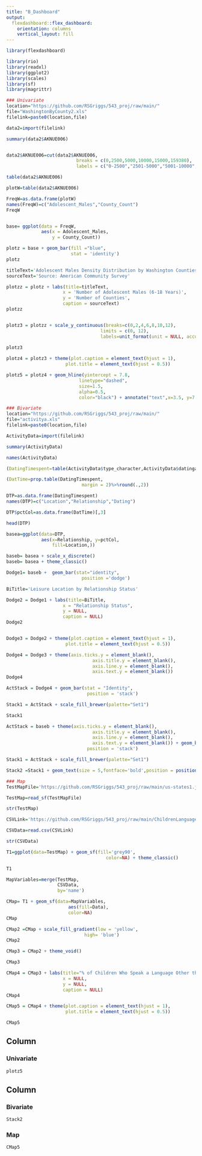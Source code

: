 ```yaml
---
title: "B_Dashboard"
output: 
  flexdashboard::flex_dashboard:
    orientation: columns
    vertical_layout: fill
---
```


```r
library(flexdashboard)

library(rio)
library(readxl)
library(ggplot2)
library(scales)
library(sf)
library(magrittr)

### Univariate
location="https://github.com/RSGriggs/543_proj/raw/main/"
file="WashingtonByCounty2.xls"
filelink=paste0(location,file)

data2=import(filelink)

summary(data2$AKNUE006)


data2$AKNUE006=cut(data2$AKNUE006,
                          breaks = c(0,2500,5000,10000,15000,159380),
                          labels = c("0-2500","2501-5000","5001-10000","10001-15000","More Than 15000"))

table(data2$AKNUE006)

plotW=table(data2$AKNUE006)

FreqW=as.data.frame(plotW)
names(FreqW)=c("Adolescent_Males","County_Count")
FreqW


base= ggplot(data = FreqW, 
             aes(x = Adolescent_Males,
                 y = County_Count)) 

plotz = base + geom_bar(fill ="blue",
                        stat = 'identity') 
plotz

titleText='Adolescent Males Density Distribution by Washington Counties'
sourceText='Source: American Community Survey'

plotzz = plotz + labs(title=titleText,
                     x = 'Number of Adolescent Males (6-18 Years)', 
                     y = 'Number of Counties',
                     caption = sourceText)
plotzz


plotz3 = plotzz + scale_y_continuous(breaks=c(0,2,4,6,8,10,12),
                                   limits = c(0, 12),
                                   labels=unit_format(unit = NULL, accuracy = 1))
                                  
plotz3

plotz4 = plotz3 + theme(plot.caption = element_text(hjust = 1), 
                      plot.title = element_text(hjust = 0.5))

plotz5 = plotz4 + geom_hline(yintercept = 7.8,
                           linetype="dashed", 
                           size=1.5,
                           alpha=0.5,
                           color="black") + annotate("text",x=3.5, y=7.8, label= "Average Distribution",vjust= -1.5)

### Bivariate
location="https://github.com/RSGriggs/543_proj/raw/main/"
file="activitya.xls"
filelink=paste0(location,file)

ActivityData=import(filelink)

summary(ActivityData)

names(ActivityData)

(DatingTimespent=table(ActivityData$type_character,ActivityData$datinga))

(DatTime=prop.table(DatingTimespent,
                            margin = 2)%>%round(.,2))

DTP=as.data.frame(DatingTimespent)
names(DTP)=c("Location","Relationship","Dating")

DTP$pctCol=as.data.frame(DatTime)[,3]

head(DTP)

basea=ggplot(data=DTP, 
             aes(x=Relationship, y=pctCol,
                 fill=Location,))

baseb= basea + scale_x_discrete() 
baseb= basea + theme_classic()

Dodge1= baseb +  geom_bar(stat="identity",
                            position ='dodge') 

BiTitle='Leisure Location by Relationship Status'

Dodge2 = Dodge1 + labs(title=BiTitle,
                     x = "Relationship Status", 
                     y = NULL,
                     caption = NULL)
Dodge2


Dodge3 = Dodge2 + theme(plot.caption = element_text(hjust = 1), 
                      plot.title = element_text(hjust = 0.5))

Dodge4 = Dodge3 + theme(axis.ticks.y = element_blank(),
                                axis.title.y = element_blank(),
                                axis.line.y = element_blank(),
                                axis.text.y = element_blank())
Dodge4

ActStack = Dodge4 + geom_bar(stat = "Identity",
                              position = 'stack')

Stack1 = ActStack + scale_fill_brewer(palette="Set1")

Stack1

ActStack = baseb + theme(axis.ticks.y = element_blank(),
                                axis.title.y = element_blank(),
                                axis.line.y = element_blank(),
                                axis.text.y = element_blank()) + geom_bar(stat = "Identity",
                              position = 'stack')

Stack1 = ActStack + scale_fill_brewer(palette="Set1")

Stack2 =Stack1 + geom_text(size = 5,fontface='bold',position = position_stack(vjust = 0.5),aes(label=Dating))

### Map
TestMapFile='https://github.com/RSGriggs/543_proj/raw/main/us-states1.json'

TestMap=read_sf(TestMapFile)

str(TestMap)

CSVLink='https://github.com/RSGriggs/543_proj/raw/main/ChildrenLanguageAtHome1.csv'

CSVData=read.csv(CSVLink)

str(CSVData)

T1=ggplot(data=TestMap) + geom_sf(fill='grey90',
                                     color=NA) + theme_classic()

T1

MapVariables=merge(TestMap,
                   CSVData, 
                   by='name')

CMap= T1 + geom_sf(data=MapVariables,
                       aes(fill=Data),
                       color=NA)
CMap

CMap2 =CMap + scale_fill_gradient(low = 'yellow',
                             high= 'blue')
CMap2

CMap3 = CMap2 + theme_void()

CMap3

CMap4 = CMap3 + labs(title="% of Children Who Speak a Language Other than English at Home",
                     x = NULL, 
                     y = NULL,
                     caption = NULL)
CMap4

CMap5 = CMap4 + theme(plot.caption = element_text(hjust = 1), 
                      plot.title = element_text(hjust = 0.5))

CMap5
```

Column {data-width=250}
-----------------------------------------------------------------------

### Univariate

```r
plotz5
```

Column {data-width=250}
-----------------------------------------------------------------------

### Bivariate

```r
Stack2
```

### Map

```r
CMap5
```

